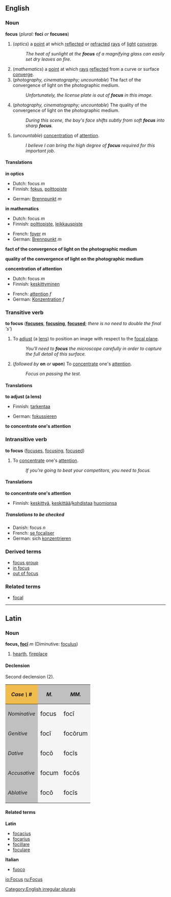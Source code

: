 ==English==
===Noun===
'''focus''' (''plural:'' '''foci''' ''or'' '''focuses''')

# (''optics'') a [[point]] at which [[reflect]]ed or [[refract]]ed [[ray]]s of [[light]] [[converge]].
#: ''The heat of sunlight at the '''focus''' of a magnifying glass can easily set dry leaves on fire.''
# (''mathematics'') a [[point]] at which [[ray]]s [[reflect]]ed from a curve or surface [[converge]].
#(''photography, cinematography; uncountable'') The fact of the convergence of light on the photographic medium.
#:''Unfortunately, the license plate is out of '''focus''' in this image.''
#(''photography, cinematography; uncountable'') The quality of the convergence of light on the photographic medium.
#:''During this scene, the boy's face shifts subtly from soft '''focus''' into sharp '''focus'''.''
#(''uncountable'') [[concentration]] of [[attention]].
#: ''I believe I can bring the high degree of '''focus''' required for this important job.''

====Translations====
'''in optics'''
{{top}}
*Dutch: focus ''m''
*Finnish: [[fokus]], [[polttopiste]]
{{mid}}
<!--to be checked: *French: [[focus]] ''m''-->
*German: [[Brennpunkt]] ''m''
{{bottom}}

'''in mathematics'''
{{top}}
*Dutch: focus ''m''
*Finnish: [[polttopiste]], [[leikkauspiste]]
{{mid}}
*French: [[foyer]] ''m''
*German: [[Brennpunkt]] ''m''
{{bottom}}

'''fact of the convergence of light on the photographic medium'''
{{top}}
{{mid}}
{{bottom}}

'''quality of the convergence of light on the photographic medium'''
{{top}}
{{mid}}
{{bottom}}

'''concentration of attention'''
{{top}}
*Dutch: focus ''m''
*Finnish: [[keskittyminen]]
{{mid}}
*French: [[attention#French|attention]] ''f''
*German: [[Konzentration]] ''f''
{{bottom}}

===Transitive verb===
'''to focus'''  ('''[[focuses]]''', '''[[focusing]]''', '''[[focused]]'''; ''there is no need to double the final 's' '')

#To [[adjust]] (a [[lens]]) to position an image with respect to the [[focal plane]].
#:''You'll need to '''focus''' the microscope carefully in order to capture the full detail of this surface.''
#(''followed by'' '''on''' ''or'' '''upon''') To [[concentrate]] one's [[attention]].
#:''Focus on passing the test.''

====Translations====

'''to adjust (a lens)'''
{{top}}
*Finnish: [[tarkentaa]]
{{mid}}
*German: [[fokussieren]]
{{bottom}}

'''to concentrate one's attention'''
{{top}}
{{mid}}
{{bottom}}

===Intransitive verb===
'''to focus'''  ([[focuses]], [[focusing]], [[focused]])

#To [[concentrate]] one's [[attention]].
#:''If you're going to beat your competitors, you need to focus.''

====Translations====

'''to concentrate one's attention'''
{{top}}
*Finnish: [[keskittyä]], [[keskittää]]/[[kohdistaa]] [[huomio]]nsa
{{mid}}
{{bottom}}

=====Translations to be checked=====
<!--Remove this section once all of the translations below have been moved into the tables above.-->
{{checktrans}}

*Danish: focus ''n''
*French: [[se focaliser]]
*German: sich [[konzentrieren]]

===Derived terms===
*[[focus group]]
*[[in focus]]
*[[out of focus]]

===Related terms===
*[[focal]]

[[Category:English irregular plurals]]
----
==Latin==
===Noun===
'''focus, [[Wiktionary Appendix:Latin second declension|focī]]''' ''m'' (Diminutive: [[foculus]])
#[[hearth]], [[fireplace]]

====Declension====
Second declension (2).
{| cellpadding="5" border="1"
!style="background:#F1BC4E;"| ''Case \ #''
!style="background:#C0C0C0;"| ''M.''
!style="background:#C0C0C0;"| ''MM.''
|-
!style="background:#C0C0C0;"| ''Nominative''
|style="background:#F5F5F5;"| <big> focus
|style="background:#F5F5F5;"| <big> foc&#299;
|-
!style="background:#C0C0C0;"| ''Genitive''
|style="background:#F5F5F5;"| <big> foc&#299;
|style="background:#F5F5F5;"| <big> foc&#333;rum
|-
!style="background:#C0C0C0;"| ''Dative''
|style="background:#F5F5F5;"| <big> foc&#333;
|style="background:#F5F5F5;"| <big> foc&#299;s
|-
!style="background:#C0C0C0;"| ''Accusative''
|style="background:#F5F5F5;"| <big> focum
|style="background:#F5F5F5;"| <big> foc&#333;s
|-
!style="background:#C0C0C0;"| ''Ablative''
|style="background:#F5F5F5;"| <big> foc&#333;
|style="background:#F5F5F5;"| <big> foc&#299;s
|}

====Related terms====

'''Latin'''
*[[focacius]]
*[[focarius]]
*[[focillare]]
*[[foculare]]

'''Italian'''
*[[fuoco]]

[[io:Focus]]
[[ru:Focus]]